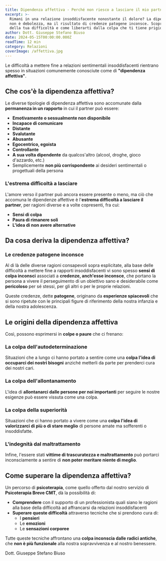 ```yaml
---
title: Dipendenza affettiva - Perché non riesco a lasciare il mio partner?
excerpt: >-
  Rimani in una relazione insoddisfacente nonostante il dolore? La dipendenza affettiva 
  non è debolezza, ma il risultato di credenze patogene inconsce. Scopri le radici 
  della tua difficoltà e come liberarti dalla colpa che ti tiene prigioniero.
author: Dott. Giuseppe Stefano Biuso
date: 2024-05-15T00:00:00.000Z
readTime: 12 min
category: Relazioni
coverImage: /affettiva.jpg
---
```


Le difficoltà a mettere fine a relazioni sentimentali insoddisfacenti rientrano spesso in situazioni comunemente conosciute come di **"dipendenza affettiva"**.

## Che cos'è la dipendenza affettiva?

Le diverse tipologie di dipendenza affettiva sono accomunate dalla **permanenza in un rapporto** in cui il partner può essere:

- **Emotivamente o sessualmente non disponibile**
- **Incapace di comunicare**
- **Distante**
- **Svalutante**
- **Abusante**
- **Egocentrico, egoista**
- **Controllante**
- **A sua volta dipendente** da qualcos'altro (alcool, droghe, gioco d'azzardo, etc.)
- Semplicemente **non più corrispondente** ai desideri sentimentali o progettuali della persona

### L'estrema difficoltà a lasciare

L'amore verso il partner può ancora essere presente o meno, ma ciò che accomuna le dipendenze affettive è l'**estrema difficoltà a lasciare il partner**, per ragioni diverse e a volte copresenti, fra cui:

- **Sensi di colpa**
- **Paura di rimanere soli**
- **L'idea di non avere alternative**

## Da cosa deriva la dipendenza affettiva?

### Le credenze patogene inconsce

Al di là delle diverse ragioni consapevoli sopra esplicitate, alla base delle difficoltà a mettere fine a rapporti insoddisfacenti vi sono spesso **sensi di colpa inconsci** associati a **credenze, anch'esse inconsce**, che portano la persona a vivere il perseguimento di un obiettivo sano e desiderabile come **pericoloso** per sé stessi, per gli altri o per le proprie relazioni. 

Queste credenze, dette **patogene**, originano da **esperienze spiacevoli** che si sono ripetute con le principali figure di riferimento della nostra infanzia e della nostra adolescenza.

## Le origini della dipendenza affettiva

Così, possono esprimersi in **colpe o paure** che ci frenano:

### La colpa dell'autodeterminazione

Situazioni che a lungo ci hanno portato a sentire come una **colpa l'idea di occuparci dei nostri bisogni** anziché metterli da parte per prenderci cura dei nostri cari.

### La colpa dell'allontanamento

L'idea di **allontanarci dalle persone per noi importanti** per seguire le nostre esigenze può essere vissuta come una colpa.

### La colpa della superiorità

Situazioni che ci hanno portato a vivere come una **colpa l'idea di valorizzarci di più o di stare meglio** di persone amate ma sofferenti o insoddisfatte.

### L'indegnità dal maltrattamento

Infine, l'essere stati **vittime di trascuratezza e maltrattamento** può portarci inconsciamente a sentire di **non poter meritare niente di meglio**.

## Come superare la dipendenza affettiva?

Un percorso di **psicoterapia**, come quello offerto dal nostro servizio di **Psicoterapia Breve CMT**, dà la possibilità di:

- **Comprendere** con il supporto di un professionista quali siano le ragioni alla base della difficoltà ad affrancarsi da relazioni insoddisfacenti
- **Superare queste difficoltà** attraverso tecniche che si prendono cura di:
  - I **pensieri**
  - Le **emozioni**
  - Le **sensazioni corporee**

Tutte queste tecniche affrontano una **colpa inconscia dalle radici antiche**, che **non è più funzionale** alla nostra sopravvivenza e al nostro benessere.

Dott. Giuseppe Stefano Biuso

